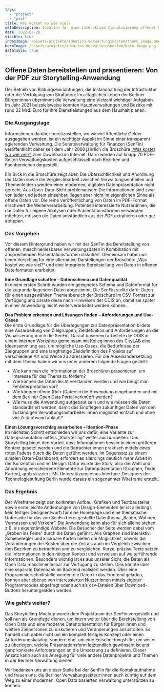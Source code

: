 ```yaml
---
tags:
  - "project"
  - "post"
title: Was kostet wo wie viel?
metaDescription: Ideation für eine interaktive Visualisierung offener Verwaltungsdaten
date: 2022-03-28
visible: true
indexImage: /assets/projekte/ideation-verwaltungskosten/thumb_image.png
heroImage: /assets/projekte/ideation-verwaltungskosten/hero_image.png
datatable: true
---
```


## Offene Daten bereitstellen und präsentieren: Von der PDF zur Storytelling-Anwendung

Der Betrieb von Bildungseinrichtungen, die Instandhaltung der Infrastruktur oder die Verfolgung von Straftaten: Im alltäglichen Leben der Berliner Bürger:innen übernimmt die Verwaltung eine Vielzahl wichtiger Aufgaben. Im Jahr 2021 beispielsweise konnten Hauptverwaltungen und Bezirke mit rund 32 Mrd. Euro für ihre Dienstleistungen aus dem Haushalt planen.

### Die Ausgangslage

Informationen darüber bereitzustellen, wo wieviel öffentliche Gelder ausgegeben werden, ist ein wichtiger Aspekt im Sinne einer transparent agierenden Verwaltung. Die Senatsverwaltung für Finanzen (SenFin) veröffentlicht daher seit dem Jahr 2000 jährlich die Broschüre [„Was kostet wo wie viel?”](https://www.berlin.de/sen/finanzen/haushalt/downloads/artikel.6347.php) zum Download im Internet. Darin werden auf knapp 70 PDF-Seiten Verwaltungskosten aufgeschlüsselt nach Bezirken und Fachbereichen dargestellt.

Ein Blick in die Broschüre zeigt aber: Die Übersichtlichkeit und Anordnung der Daten sowie die Vergleichbarkeit zwischen Verwaltungseinheiten und Themenfeldern werden einer modernen, digitalen Datenpräsentation nicht gerecht. Aus Open-Data-Sicht problematisch: Die Informationen sind zwar von jeder und jedem einsehbar, liegen aber nicht im eigentlichen Sinne als offene Daten vor. Die reine Veröffentlichung von Daten im PDF-Format erschwert die Weiterverarbeitung. Potentiell interessierte Nutzer:innen, die die Daten für eigene Analysen oder Präsentationsformen verwenden möchten, müssen die Daten umständlich aus der PDF extrahieren oder gar abtippen.


<a href="https://www.berlin.de/sen/finanzen/haushalt/downloads/wkwwv_hv_2017.pdf">
  <ImageSection
    src="broschüre.png"
    caption="Ausschnitt aus der PDF-Broschüre 'Was kostet wo wie viel?'"
  />
</a>

### Das Vorgehen

Vor diesem Hintergrund haben wir mit der SenFin die Bereitstellung von offenen, maschinenlesbaren Verwaltungsdaten in Kombination mit ansprechenden Präsentationsformen diskutiert. Gemeinsam haben wir einen Vorschlag für eine alternative Darstellungen der Broschüre „Was kostet wo wie viel?“ und eine integrierte Bereitstellung von Daten in offenen Dateiformaten erarbeitet.

**Eine Grundlage schaffen – Datenschema und Datenqualität**  
In einem ersten Schritt wurden ein geeignetes Schema und Datenformat für die zugrunde liegenden Daten abgestimmt. Die SenFin stellte dafür Daten für einen ausgewählten Themenbereich der Broschüre im CSV-Format zur Verfügung und passte diese nach Hinweisen der ODIS an, damit sie später in einer Anwendung leicht weiterverarbeitet werden können.

**Das Problem erkennen und Lösungen finden – Anforderungen und Use-Cases**  
Die erste Grundlage für die Überlegungen zur Datenpräsentation bildete eine Ausarbeitung von Zielgruppen, Zieldefinition und Anforderungen an die Visualisierung durch die SenFin. Darauf basierend arbeitete die ODIS in einem internen Workshop gemeinsam mit Kolleg:innen des CityLAB eine Ideensammlung aus, um mögliche Use-Cases, die Bedürfnisse der Zielgruppen und eine langfristige Zieldefinition des Projekts auf verschiedene Art und Weise zu adressieren. Für die Auseinandersetzung mit dem Thema haben wir uns unter anderem folgende Fragen gestellt:

- Wie kann man die Informationen der Broschüren präsentieren, um Interesse für das Thema zu fördern?
- Wie können die Daten leicht verstanden werden und wie beugt man Fehlinterpretation vor?
- Wie können offene (Roh-)Daten in die Anwendung eingebunden und mit dem Berliner Open Data Portal verknüpft werden?
- Wie muss die Anwendung aufgebaut sein und wie müssen die Daten standardisiert werden, damit das Einpflegen zukünftiger Daten von den zuständigen Verwaltungsmitarbeiter:innen möglichst einfach und ohne viel Zeitaufwand abläuft?

**Einen Lösungsvorschlag ausarbeiten – Ideation-Phase**  
Im nächsten Schritt entschieden wir uns dafür, eine Variante zur Datenpräsentation mittels „Storytelling” weiter auszuarbeiten. Das Storytelling bietet den Vorteil, dass Informationen besser in einen größeren Kontext gesetzt werden und die Betrachter:innen praktisch mittels eines roten Fadens durch die Daten geführt werden. Im Gegensatz zu einem simplen Daten-Dashboard, erfordert es allerdings deutlich mehr Arbeit in der Konzeption und im Design. Dafür wurde die Story, also die Wahl und Anordnung verschiedene Elemente zur Datenpräsentation (Graphen, Texte, Karten), grob skizziert. Mit Unterstützung eines Interface-Designers der Technologiestiftung Berlin wurde daraus ein sogenannter Wireframe erstellt.

### Das Ergebnis

Der Wireframe zeigt den konkreten Aufbau, Grafiken und Textbausteine, sowie erste leichte Andeutungen von Design-Elementen (er ist allerdings kein fertiger Designentwurf) für eine Homepage und eine thematische Unterseite für das von SenFin bereitgestellte Datenthema „Bauen, Wohnen, Vermessen und Verkehr”. Die Anwendung kann also für sich alleine stehen, z.B. als eigenständige Website. Die Besucher der Seite werden dabei vom „Groben ins Feine” durch die Daten geführt. Alle Graphen sind interaktiv: Schieberegler und klickbare Karten bieten die Möglichkeit, sowohl die Veränderungen der Kosten über die Zeit als auch im Vergleich zwischen den Bezirken zu betrachten und zu vergleichen. Kurze, präzise Texte setzen die Informationen in den nötigen Kontext und verweisen auf weiterführende Informationen.
Besonders wichtig ist es aus unserer Sicht, die Daten als Open Data maschinenlesbar zur Verfügung zu stellen. Dies könnte über eine separate Datenbank im Backend realisiert werden. Über eine Programmierschnittstelle werden die Daten in das Frontend geladen, können aber ebenso von interessierten Nutzer:innen mittels eigener Programmcodes abgefragt oder auch als csv-Dateien über Download-Buttons heruntergeladen werden.

<ImageSection
  src="wireframe2.png"
  caption="Ausschnitt aus dem Wireframe für die interaktiven Datenvisualisierungen"
/>

### Wie geht’s weiter?

Das Storytelling-Mockup wurde dem Projektteam der SenFin vorgestellt und soll nun als Grundlage dienen, um intern weiter über die Bereitstellung von Open Data und eine moderne Datenpräsentation für Bürger:innen und weitere Zielpersonen zu diskutieren und Veränderungen anzustoßen. Es handelt sich dabei nicht um ein komplett fertiges Konzept oder einen Anforderungskatalog, sondern eher um eine Entscheidungshilfe, um weiter zu überlegen, welche Präsentationsform letztendlich gewünscht ist und ganz konkrete Anforderungen an die Umsetzung zu definieren. Dieser Ansatz kann auch als Anregung für viele andere Datenprojekte und Themen in der Berliner Verwaltung dienen.

Wir bedanken uns an dieser Stelle bei der SenFin für die Kontaktaufnahme und freuen uns, die Berliner Verwaltungsakteur:innen auch künftig auf dem Weg zu einer modernen, Open Data basierten Verwaltung unterstützen zu können.
